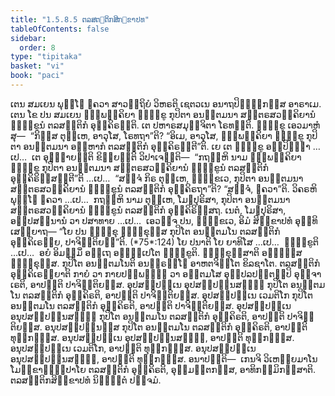 ```yaml
---
title: "1.5.8.5 ຕລສຕ຺ຕິກສິກ຺ຂາປທ"
tableOfContents: false
sidebar:
  order: 8
type: "tipitaka"
basket: "vi"
book: "paci"
---
```



<DynamicBreadcrumb />

<Division number="454" book="paci">

<Paragraph number="1356" book="paci">
ເຕນ ສມເຍນ ພຸທ຺ໂຘ ຠຄວາ ສາວຕ຺ຖິຍໍ ວິຫຣຕິ ເຊຕວເນ ອນາຖປິຓ຺ຑິກສ຺ສ ອາຣາເມ. ເຕນ ໂຂ ປນ ສມເຍນ ຉພ຺ພຄ຺ຄິຍາ ຠິກ຺ຂູ ກຸປິຕາ ອນຕ຺ຕມນາ ສຕ຺ຕຣສວຄ຺ຄິຍານໍ ຠິກ຺ຂູນໍ ຕລສຕ຺ຕິກໍ ອຸຄ຺ຄິຣນ຺ຕິ. ເຕ ປຫາຣສມຸຈ຺ຈິຕາ ໂຣທນ຺ຕິ. ຠິກ຺ຂູ ເອວມາຫໍສຸ—  “ກິສ຺ສ ຕຸມ຺ເຫ, ອາວຸໂສ, ໂຣທຖາ”ຕິ? “ອິເມ, ອາວຸໂສ, ຉພ຺ພຄ຺ຄິຍາ ຠິກ຺ຂູ ກຸປິຕາ ອນຕ຺ຕມນາ ອມ຺ຫາກໍ ຕລສຕ຺ຕິກໍ ອຸຄ຺ຄິຣນ຺ຕີ”ຕິ.
</Paragraph>

<Paragraph number="1357" book="paci">
ເຍ ເຕ ຠິກ຺ຂູ ອປ຺ປິຈ຺ຉາ …ເປ…  ເຕ ອຸຊ຺ຌາຍນ຺ຕິ ຂິຍ຺ຍນ຺ຕິ ວິປາເຈນ຺ຕິ—  “ກຖຎ຺ຫິ ນາມ ຉພ຺ພຄ຺ຄິຍາ ຠິກ຺ຂູ ກຸປິຕາ ອນຕ຺ຕມນາ ສຕ຺ຕຣສວຄ຺ຄິຍານໍ ຠິກ຺ຂູນໍ ຕລສຕ຺ຕິກໍ ອຸຄ຺ຄິຣິສ຺ສນ຺ຕີ”ຕິ …ເປ…  “ສຈ຺ຈໍ ກິຣ ຕຸມ຺ເຫ, ຠິກ຺ຂເວ, ກຸປິຕາ ອນຕ຺ຕມນາ ສຕ຺ຕຣສວຄ຺ຄິຍານໍ ຠິກ຺ຂູນໍ ຕລສຕ຺ຕິກໍ ອຸຄ຺ຄິຣຖາ”ຕິ? “ສຈ຺ຈໍ, ຠຄວາ”ຕິ. ວິຄຣຫິ ພຸທ຺ໂຘ ຠຄວາ …ເປ…  ກຖຎ຺ຫິ ນາມ ຕຸມ຺ເຫ, ໂມຆປຸຣິສາ, ກຸປິຕາ ອນຕ຺ຕມນາ ສຕ຺ຕຣສວຄ຺ຄິຍານໍ ຠິກ຺ຂູນໍ ຕລສຕ຺ຕິກໍ ອຸຄ຺ຄິຣິສ຺ສຖ. ເນຕໍ, ໂມຆປຸຣິສາ, ອປ຺ປສນ຺ນານໍ ວາ ປສາທາຍ …ເປ…  ເອວຎ຺ຈ ປນ, ຠິກ຺ຂເວ, ອິມໍ ສິກ຺ຂາປທໍ ອຸທ຺ທິເສຍ຺ຍາຖ—
</Paragraph>

</Division>
<Division number="455" book="paci">

<Paragraph number="1358" book="paci">
<Emphasis>“ໂຍ ປນ ຠິກ຺ຂຸ ຠິກ຺ຂຸສ຺ສ ກຸປິໂຕ ອນຕ຺ຕມໂນ ຕລສຕ຺ຕິກໍ ອຸຄ຺ຄິເຣຍ຺ຍ, ປາຈິຕ຺ຕິຍນ຺”</Emphasis>ຕິ. (*75*:<Emphasis>124</Emphasis>)
</Paragraph>

</Division>
<Division number="456" book="paci">

<Paragraph number="1359" book="paci">
<Emphasis>ໂຍ ປນາ</Emphasis>ຕິ ໂຍ ຍາທິໂສ …ເປ…  <Emphasis>ຠິກ຺ຂູ</Emphasis>ຕິ …ເປ…  ອຍໍ ອິມສ຺ມິໍ ອຕ຺ເຖ ອຘິປ຺ເປໂຕ ຠິກ຺ຂູຕິ.
</Paragraph>

<Paragraph number="1360" book="paci">
<Emphasis>ຠິກ຺ຂຸສ຺ສາ</Emphasis>ຕິ ອຎ຺ຎສ຺ສ ຠິກ຺ຂຸສ຺ສ.
</Paragraph>

<Paragraph number="1361" book="paci">
<Emphasis>ກຸປິໂຕ ອນຕ຺ຕມໂນ</Emphasis>ຕິ ອນຠິຣທ຺ໂຘ ອາຫຕຈິຕ຺ໂຕ ຂິລຊາໂຕ.
</Paragraph>

<Paragraph number="1362" book="paci">
<Emphasis>ຕລສຕ຺ຕິກໍ ອຸຄ຺ຄິເຣຍ຺ຍາ</Emphasis>ຕິ ກາຍໍ ວາ ກາຍປຏິພທ຺ຘໍ ວາ ອນ຺ຕມໂສ ອຸປ຺ປລປຕ຺ຕມ຺ປິ ອຸຈ຺ຈາເຣຕິ, ອາປຕ຺ຕິ ປາຈິຕ຺ຕິຍສ຺ສ.
</Paragraph>

</Division>
<Division number="457" book="paci">

<Paragraph number="1363" book="paci">
ອຸປສມ຺ປນ຺ເນ ອຸປສມ຺ປນ຺ນສຎ຺ຎີ ກຸປິໂຕ ອນຕ຺ຕມໂນ ຕລສຕ຺ຕິກໍ ອຸຄ຺ຄິຣຕິ, ອາປຕ຺ຕິ ປາຈິຕ຺ຕິຍສ຺ສ. ອຸປສມ຺ປນ຺ເນ ເວມຕິໂກ ກຸປິໂຕ ອນຕ຺ຕມໂນ ຕລສຕ຺ຕິກໍ ອຸຄ຺ຄິຣຕິ, ອາປຕ຺ຕິ ປາຈິຕ຺ຕິຍສ຺ສ. ອຸປສມ຺ປນ຺ເນ ອນຸປສມ຺ປນ຺ນສຎ຺ຎີ ກຸປິໂຕ ອນຕ຺ຕມໂນ ຕລສຕ຺ຕິກໍ ອຸຄ຺ຄິຣຕິ, ອາປຕ຺ຕິ ປາຈິຕ຺ຕິຍສ຺ສ.
</Paragraph>

<Paragraph number="1364" book="paci">
ອນຸປສມ຺ປນ຺ນສ຺ສ ກຸປິໂຕ ອນຕ຺ຕມໂນ ຕລສຕ຺ຕິກໍ ອຸຄ຺ຄິຣຕິ, ອາປຕ຺ຕິ ທຸກ຺ກຏສ຺ສ. ອນຸປສມ຺ປນ຺ເນ ອຸປສມ຺ປນ຺ນສຎ຺ຎີ, ອາປຕ຺ຕິ ທຸກ຺ກຏສ຺ສ. ອນຸປສມ຺ປນ຺ເນ ເວມຕິໂກ, ອາປຕ຺ຕິ ທຸກ຺ກຏສ຺ສ. ອນຸປສມ຺ປນ຺ເນ ອນຸປສມ຺ປນ຺ນສຎ຺ຎີ, ອາປຕ຺ຕິ ທຸກ຺ກຏສ຺ສ.
</Paragraph>

</Division>
<Division number="458" book="paci">

<Paragraph number="1365" book="paci">
ອນາປຕ຺ຕິ—  ເກນຈິ ວິເຫຐີຍມາໂນ ໂມກ຺ຂາຘິປ຺ປາໂຍ ຕລສຕ຺ຕິກໍ ອຸຄ຺ຄິຣຕິ, ອຸມ຺ມຕ຺ຕກສ຺ສ, ອາທິກມ຺ມິກສ຺ສາຕິ.

</Paragraph>
</Division>

<Paragraph number="1366" type="center" book="paci">
ຕລສຕ຺ຕິກສິກ຺ຂາປທໍ ນິຏ຺ຐິຕໍ ປຎ຺ຈມໍ.
</Paragraph>